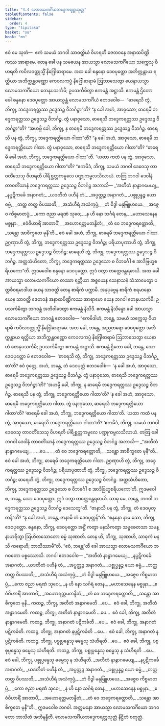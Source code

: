 ```yaml
---
title: "4.4 လောမသကင်္ဂိယဘဒ္ဒေကရတ္တသုတ္တ"
tableOfContents: false
sidebar:
  order: 4
type: "tipitaka"
basket: "su"
book: "mn"
---
```



<DynamicBreadcrumb />

<Division number="286" book="mn" e="ch" v="24">

<Paragraph number="852" book="mn">
ဧဝံ မေ သုတံ—  ဧကံ သမယံ ဘဂဝါ သာဝတ္ထိယံ ဝိဟရတိ ဇေတဝနေ အနာထပိဏ္ဍိကဿ အာရာမေ. တေန ခေါ ပန သမယေန အာယသ္မာ လောမသကင်္ဂိယော သက္ကေသု ဝိဟရတိ ကပိလဝတ္ထုသ္မိံ နိဂြေါဓာရာမေ. အထ ခေါ စန္ဒနော ဒေဝပုတ္တော အဘိက္ကန္တာယ ရတ္တိယာ အဘိက္ကန္တဝဏ္ဏော ကေဝလကပ္ပံ နိဂြေါဓာရာမံ ဩဘာသေတွာ ယေနာယသ္မာ လောမသကင်္ဂိယော တေနုပသင်္ကမိ; ဥပသင်္ကမိတွာ ဧကမန္တံ အဋ္ဌာသိ. ဧကမန္တံ ဌိတော ခေါ စန္ဒနော ဒေဝပုတ္တော အာယသ္မန္တံ လောမသကင်္ဂိယံ ဧတဒဝေါစ—  “ဓာရေသိ တွံ, ဘိက္ခု, ဘဒ္ဒေကရတ္တဿ ဥဒ္ဒေသဉ္စ ဝိဘင်္ဂဉ္စာ”တိ? “န ခေါ အဟံ, အာဝုသော, ဓာရေမိ ဘဒ္ဒေကရတ္တဿ ဥဒ္ဒေသဉ္စ ဝိဘင်္ဂဉ္စ. တွံ ပနာဝုသော, ဓာရေသိ ဘဒ္ဒေကရတ္တဿ ဥဒ္ဒေသဉ္စ ဝိဘင်္ဂဉ္စာ”တိ? “အဟမ္ပိ ခေါ, ဘိက္ခု, န ဓာရေမိ ဘဒ္ဒေကရတ္တဿ ဥဒ္ဒေသဉ္စ ဝိဘင်္ဂဉ္စ. ဓာရေသိ ပန တွံ, ဘိက္ခု, ဘဒ္ဒေကရတ္တိယော ဂါထာ”တိ? “န ခေါ အဟံ, အာဝုသော, ဓာရေမိ ဘဒ္ဒေကရတ္တိယော ဂါထာ. တွံ ပနာဝုသော, ဓာရေသိ ဘဒ္ဒေကရတ္တိယော ဂါထာ”တိ? “ဓာရေမိ ခေါ အဟံ, ဘိက္ခု, ဘဒ္ဒေကရတ္တိယော ဂါထာ”တိ. “ယထာ ကထံ ပန တွံ, အာဝုသော, ဓာရေသိ ဘဒ္ဒေကရတ္တိယော ဂါထာ”တိ? “ဧကမိဒံ, ဘိက္ခု, သမယံ ဘဂဝါ ဒေဝေသု တာဝတိံသေသု ဝိဟရတိ ပါရိစ္ဆတ္တကမူလေ ပဏ္ဍုကမ္ဗလသိလာယံ. တတြ ဘဂဝါ ဒေဝါနံ တာဝတိံသာနံ ဘဒ္ဒေကရတ္တဿ ဥဒ္ဒေသဉ္စ ဝိဘင်္ဂဉ္စ အဘာသိ—
</Paragraph>

<Paragraph number="853" type="verses" book="mn">
_‘အတီတံ နာနွာဂမေယျ,_  
_နပ္ပဋိကင်္ခေ အနာဂတံ;_  
_ယဒတီတံ ပဟီနံ တံ,_  
_အပ္ပတ္တဉ္စ အနာဂတံ._  

</Paragraph>

<Paragraph number="854" type="verses" book="mn">
_ပစ္စုပ္ပန္နဉ္စ ယော ဓမ္မံ,_  
_တတ္ထ တတ္ထ ဝိပဿတိ;_  
_အသံဟီရံ အသံကုပ္ပံ,_  
_တံ ဝိဒွါ မနုဗြူဟယေ._  

</Paragraph>

<Paragraph number="855" type="verses" book="mn">
_အဇ္ဇေဝ ကိစ္စမာတပ္ပံ,_  
_ကော ဇညာ မရဏံ သုဝေ;_  
_န ဟိ နော သင်္ဂရံ တေန,_  
_မဟာသေနေန မစ္စုနာ._  

</Paragraph>

<Paragraph number="856" type="verses" book="mn">
_ဧဝံဝိဟာရိံ အာတာပိံ,_  
_အဟောရတ္တမတန္ဒိတံ;_  
_တံ ဝေ ဘဒ္ဒေကရတ္တောတိ,_  
_သန္တော အာစိက္ခတေ မုနီ’တိ._  

</Paragraph>

<Paragraph number="857" book="mn">
ဧဝံ ခေါ အဟံ, ဘိက္ခု, ဓာရေမိ ဘဒ္ဒေကရတ္တိယော ဂါထာ. ဥဂ္ဂဏှာဟိ တွံ, ဘိက္ခု, ဘဒ္ဒေကရတ္တဿ ဥဒ္ဒေသဉ္စ ဝိဘင်္ဂဉ္စ; ပရိယာပုဏာဟိ တွံ, ဘိက္ခု, ဘဒ္ဒေကရတ္တဿ ဥဒ္ဒေသဉ္စ ဝိဘင်္ဂဉ္စ; ဓာရေဟိ တွံ, ဘိက္ခု, ဘဒ္ဒေကရတ္တဿ ဥဒ္ဒေသဉ္စ ဝိဘင်္ဂဉ္စ. အတ္ထသံဟိတော, ဘိက္ခု, ဘဒ္ဒေကရတ္တဿ ဥဒ္ဒေသော စ ဝိဘင်္ဂေါ စ အာဒိဗြဟ္မစရိယကော”တိ. ဣဒမဝေါစ စန္ဒနော ဒေဝပုတ္တော. ဣဒံ ဝတွာ တတ္ထေဝန္တရဓာယိ.
</Paragraph>

</Division>
<Division number="287" book="mn" e="ch" v="24">

<Paragraph number="858" book="mn">
အထ ခေါ အာယသ္မာ လောမသကင်္ဂိယော တဿာ ရတ္တိယာ အစ္စယေန သေနာသနံ သံသာမေတွာ ပတ္တစီဝရမာဒါယ ယေန သာဝတ္ထိ တေန စာရိကံ ပက္ကာမိ. အနုပုဗ္ဗေန စာရိကံ စရမာနော ယေန သာဝတ္ထိ ဇေတဝနံ အနာထပိဏ္ဍိကဿ အာရာမော ယေန ဘဂဝါ တေနုပသင်္ကမိ; ဥပသင်္ကမိတွာ ဘဂဝန္တံ အဘိဝါဒေတွာ ဧကမန္တံ နိသီဒိ. ဧကမန္တံ နိသိန္နော ခေါ အာယသ္မာ လောမသကင်္ဂိယော ဘဂဝန္တံ ဧတဒဝေါစ—
</Paragraph>

<Paragraph number="859" book="mn">
“ဧကမိဒါဟံ, ဘန္တေ, သမယံ သက္ကေသု ဝိဟရာမိ ကပိလဝတ္ထုသ္မိံ နိဂြေါဓာရာမေ. အထ ခေါ, ဘန္တေ, အညတရော ဒေဝပုတ္တော အဘိက္ကန္တာယ ရတ္တိယာ အဘိက္ကန္တဝဏ္ဏော ကေဝလကပ္ပံ နိဂြေါဓာရာမံ ဩဘာသေတွာ ယေနာဟံ တေနုပသင်္ကမိ; ဥပသင်္ကမိတွာ ဧကမန္တံ အဋ္ဌာသိ. ဧကမန္တံ ဌိတော ခေါ, ဘန္တေ, သော ဒေဝပုတ္တော မံ ဧတဒဝေါစ—  ‘ဓာရေသိ တွံ, ဘိက္ခု, ဘဒ္ဒေကရတ္တဿ ဥဒ္ဒေသဉ္စ ဝိဘင်္ဂဉ္စာ’တိ? ဧဝံ ဝုတ္တေ, အဟံ, ဘန္တေ, တံ ဒေဝပုတ္တံ ဧတဒဝေါစံ—  ‘န ခေါ အဟံ, အာဝုသော, ဓာရေမိ ဘဒ္ဒေကရတ္တဿ ဥဒ္ဒေသဉ္စ ဝိဘင်္ဂဉ္စ. တွံ ပနာဝုသော, ဓာရေသိ ဘဒ္ဒေကရတ္တဿ ဥဒ္ဒေသဉ္စ ဝိဘင်္ဂဉ္စာ’တိ? ‘အဟမ္ပိ ခေါ, ဘိက္ခု, န ဓာရေမိ ဘဒ္ဒေကရတ္တဿ ဥဒ္ဒေသဉ္စ ဝိဘင်္ဂဉ္စ. ဓာရေသိ ပန တွံ, ဘိက္ခု, ဘဒ္ဒေကရတ္တိယော ဂါထာ’တိ? ‘န ခေါ အဟံ, အာဝုသော, ဓာရေမိ ဘဒ္ဒေကရတ္တိယော ဂါထာ. တွံ ပနာဝုသော, ဓာရေသိ ဘဒ္ဒေကရတ္တိယော ဂါထာ’တိ? ‘ဓာရေမိ ခေါ အဟံ, ဘိက္ခု, ဘဒ္ဒေကရတ္တိယော ဂါထာ’တိ. ‘ယထာ ကထံ ပန တွံ, အာဝုသော, ဓာရေသိ ဘဒ္ဒေကရတ္တိယော ဂါထာ’တိ? ‘ဧကမိဒံ, ဘိက္ခု, သမယံ ဘဂဝါ ဒေဝေသု တာဝတိံသေသု ဝိဟရတိ ပါရိစ္ဆတ္တကမူလေ ပဏ္ဍုကမ္ဗလသိလာယံ. တတြ ခေါ ဘဂဝါ ဒေဝါနံ တာဝတိံသာနံ ဘဒ္ဒေကရတ္တဿ ဥဒ္ဒေသဉ္စ ဝိဘင်္ဂဉ္စ အဘာသိ—
</Paragraph>

<Paragraph number="860" type="verses" book="mn">
_“အတီတံ နာနွာဂမေယျ,_  
_ …ပေ… _  
_တံ ဝေ ဘဒ္ဒေကရတ္တောတိ,_  
_သန္တော အာစိက္ခတေ မုနီ”တိ._  

</Paragraph>

<Paragraph number="861" book="mn">
ဧဝံ ခေါ အဟံ, ဘိက္ခု, ဓာရေမိ ဘဒ္ဒေကရတ္တိယော ဂါထာ. ဥဂ္ဂဏှာဟိ တွံ, ဘိက္ခု, ဘဒ္ဒေကရတ္တဿ ဥဒ္ဒေသဉ္စ ဝိဘင်္ဂဉ္စ; ပရိယာပုဏာဟိ တွံ, ဘိက္ခု, ဘဒ္ဒေကရတ္တဿ ဥဒ္ဒေသဉ္စ ဝိဘင်္ဂဉ္စ; ဓာရေဟိ တွံ, ဘိက္ခု, ဘဒ္ဒေကရတ္တဿ ဥဒ္ဒေသဉ္စ ဝိဘင်္ဂဉ္စ. အတ္ထသံဟိတော, ဘိက္ခု, ဘဒ္ဒေကရတ္တဿ ဥဒ္ဒေသော စ ဝိဘင်္ဂေါ စ အာဒိဗြဟ္မစရိယကော’တိ. ဣဒမဝေါစ, ဘန္တေ, သော ဒေဝပုတ္တော. ဣဒံ ဝတွာ တတ္ထေဝန္တရဓာယိ. သာဓု မေ, ဘန္တေ, ဘဂဝါ ဘဒ္ဒေကရတ္တဿ ဥဒ္ဒေသဉ္စ ဝိဘင်္ဂဉ္စ ဒေသေတူ”တိ.
</Paragraph>

</Division>
<Division number="288" book="mn" e="ch" v="24">

<Paragraph number="862" book="mn">
“ဇာနာသိ ပန တွံ, ဘိက္ခု, တံ ဒေဝပုတ္တန်”တိ? “န ခေါ အဟံ, ဘန္တေ, ဇာနာမိ တံ ဒေဝပုတ္တန်”တိ. “စန္ဒနော နာမ သော, ဘိက္ခု, ဒေဝပုတ္တော. စန္ဒနော, ဘိက္ခု, ဒေဝပုတ္တော အဋ္ဌိံ ကတွာ မနသိကတွာ သဗ္ဗစေတသာ သမန္နာဟရိတွာ ဩဟိတသောတော ဓမ္မံ သုဏာတိ. တေန ဟိ, ဘိက္ခု, သုဏာဟိ, သာဓုကံ မနသိ ကရောဟိ; ဘာသိဿာမီ”တိ. “ဧဝံ, ဘန္တေ”တိ ခေါ အာယသ္မာ လောမသကင်္ဂိယော ဘဂဝတော ပစ္စဿောသိ. ဘဂဝါ ဧတဒဝေါစ—
</Paragraph>

<Paragraph number="863" type="verses" book="mn">
_“အတီတံ နာနွာဂမေယျ,_  
_နပ္ပဋိကင်္ခေ အနာဂတံ;_  
_ယဒတီတံ ပဟီနံ တံ,_  
_အပ္ပတ္တဉ္စ အနာဂတံ._  

</Paragraph>

<Paragraph number="864" type="verses" book="mn">
_ပစ္စုပ္ပန္နဉ္စ ယော ဓမ္မံ,_  
_တတ္ထ တတ္ထ ဝိပဿတိ;_  
_အသံဟီရံ အသံကုပ္ပံ,_  
_တံ ဝိဒွါ မနုဗြူဟယေ._  

</Paragraph>

<Paragraph number="865" type="verses" book="mn">
_အဇ္ဇေဝ ကိစ္စမာတပ္ပံ,_  
_ကော ဇညာ မရဏံ သုဝေ;_  
_န ဟိ နော သင်္ဂရံ တေန,_  
_မဟာသေနေန မစ္စုနာ._  

</Paragraph>

<Paragraph number="866" type="verses" book="mn">
_ဧဝံဝိဟာရိံ အာတာပိံ,_  
_အဟောရတ္တမတန္ဒိတံ;_  
_တံ ဝေ ဘဒ္ဒေကရတ္တောတိ,_  
_သန္တော အာစိက္ခတေ မုနိ._  

</Paragraph>

<Paragraph number="867" book="mn">
ကထဉ္စ, ဘိက္ခု, အတီတံ အနွာဂမေတိ …ပေ…  ဧဝံ ခေါ, ဘိက္ခု, အတီတံ အနွာဂမေတိ. ကထဉ္စ, ဘိက္ခု, အတီတံ နာနွာဂမေတိ …ပေ…  ဧဝံ ခေါ, ဘိက္ခု, အတီတံ နာနွာဂမေတိ. ကထဉ္စ, ဘိက္ခု, အနာဂတံ ပဋိကင်္ခတိ …ပေ…  ဧဝံ ခေါ, ဘိက္ခု, အနာဂတံ ပဋိကင်္ခတိ. ကထဉ္စ, ဘိက္ခု, အနာဂတံ နပ္ပဋိကင်္ခတိ …ပေ…  ဧဝံ ခေါ, ဘိက္ခု, အနာဂတံ နပ္ပဋိကင်္ခတိ. ကထဉ္စ, ဘိက္ခု, ပစ္စုပ္ပန္နေသု ဓမ္မေသု သံဟီရတိ …ပေ…  ဧဝံ ခေါ, ဘိက္ခု, ပစ္စုပ္ပန္နေသု ဓမ္မေသု သံဟီရတိ. ကထဉ္စ, ဘိက္ခု, ပစ္စုပ္ပန္နေသု ဓမ္မေသု န သံဟီရတိ …ပေ…  ဧဝံ ခေါ, ဘိက္ခု, ပစ္စုပ္ပန္နေသု ဓမ္မေသု န သံဟီရတိ.
</Paragraph>

<Paragraph number="868" type="verses" book="mn">
_အတီတံ နာနွာဂမေယျ,_  
_နပ္ပဋိကင်္ခေ အနာဂတံ;_  
_ယဒတီတံ ပဟီနံ တံ,_  
_အပ္ပတ္တဉ္စ အနာဂတံ._  

</Paragraph>

<Paragraph number="869" type="verses" book="mn">
_ပစ္စုပ္ပန္နဉ္စ ယော ဓမ္မံ,_  
_တတ္ထ တတ္ထ ဝိပဿတိ;_  
_အသံဟီရံ အသံကုပ္ပံ,_  
_တံ ဝိဒွါ မနုဗြူဟယေ._  

</Paragraph>

<Paragraph number="870" type="verses" book="mn">
_အဇ္ဇေဝ ကိစ္စမာတပ္ပံ,_  
_ကော ဇညာ မရဏံ သုဝေ;_  
_န ဟိ နော သင်္ဂရံ တေန,_  
_မဟာသေနေန မစ္စုနာ._  

</Paragraph>

<Paragraph number="871" type="verses" book="mn">
_ဧဝံဝိဟာရိံ အာတာပိံ,_  
_အဟောရတ္တမတန္ဒိတံ;_  
_တံ ဝေ ဘဒ္ဒေကရတ္တောတိ,_  
_သန္တော အာစိက္ခတေ မုနီ”တိ._  

</Paragraph>

<Paragraph number="872" book="mn">
ဣဒမဝေါစ ဘဂဝါ. အတ္တမနော အာယသ္မာ လောမသကင်္ဂိယော ဘဂဝတော ဘာသိတံ အဘိနန္ဒီတိ.

</Paragraph>
</Division>

<Paragraph number="873" type="center" book="mn">
လောမသကင်္ဂိယဘဒ္ဒေကရတ္တသုတ္တံ နိဋ္ဌိတံ စတုတ္ထံ.
</Paragraph>